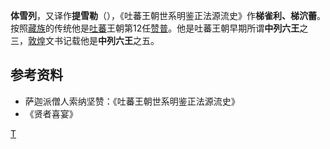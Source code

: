 '''体雪列'''，又译作'''提雪勒'''（{{bo|z=ཐི་ཤོ་ལེགས།|w=Thi sho legs}}），《吐蕃王朝世系明鉴正法源流史》作'''梯雀利、梯泬蕾'''。按照[[藏族|藏族]]的传统他是[[吐蕃|吐蕃]]王朝第12任[[赞普|赞普]]。他是吐蕃王朝早期所谓'''中列六王'''之三，[[敦煌|敦煌]]文书记载他是'''中列六王'''之五。

==参考资料==
*萨迦派僧人索纳坚赞：《吐蕃王朝世系明鉴正法源流史》
*《贤者喜宴》

{{start box}}
{{s-before|[[替列|替列]]}}
{{s-title|[[吐蕃国王列表|吐蕃赞普]]|第12任<br />'''中列六王'''之三}}
{{s-after|[[果日列|果日列]]}}
{{end box}}
{{吐蕃赞普}}

[[Category:吐蕃赞普|T]]
